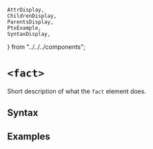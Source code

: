     AttrDisplay,
    ChildrenDisplay,
    ParentsDisplay,
    PtxExample,
    SyntaxDisplay,
} from "../../../components";

# `<fact>`

Short description of what the `fact` element does.

## Syntax

<SyntaxDisplay name="fact" />

## Examples

    